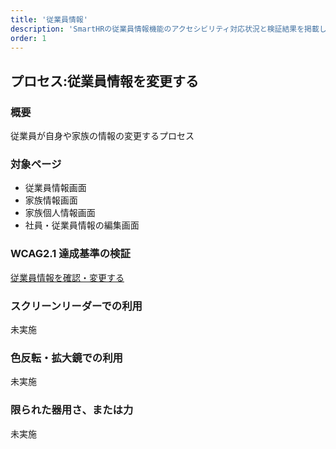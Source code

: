 ```yaml
---
title: '従業員情報'
description: 'SmartHRの従業員情報機能のアクセシビリティ対応状況と検証結果を掲載しています。'
order: 1
---
```


## プロセス:従業員情報を変更する
### 概要

従業員が自身や家族の情報の変更するプロセス


### 対象ページ

* 従業員情報画面
* 家族情報画面
* 家族個人情報画面
* 社員・従業員情報の編集画面


### WCAG2.1 達成基準の検証

[従業員情報を確認・変更する](./202407/)


### スクリーンリーダーでの利用

未実施


### 色反転・拡大鏡での利用

未実施


### 限られた器用さ、または力

未実施

